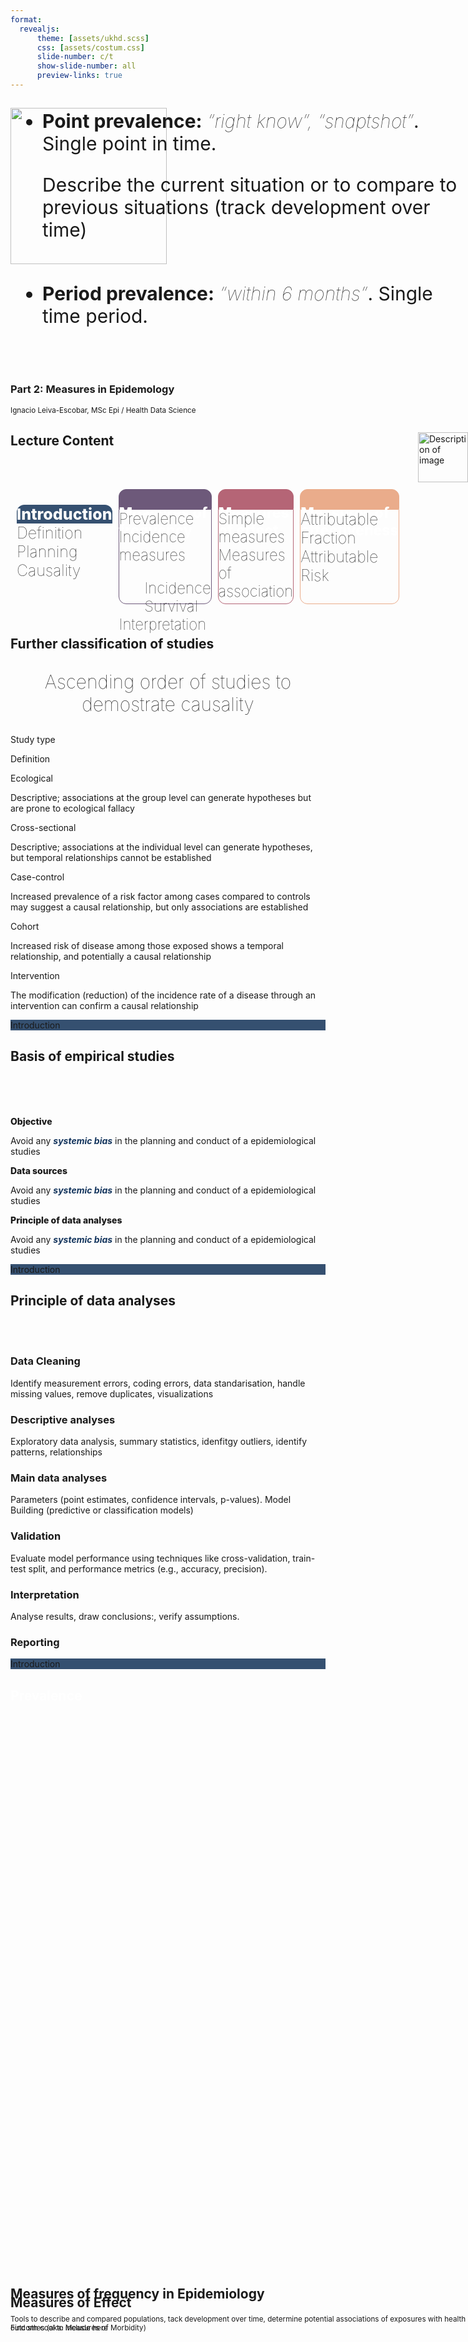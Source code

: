 ```yaml
---
format: 
  revealjs:
      theme: [assets/ukhd.scss]
      css: [assets/costum.css]
      slide-number: c/t
      show-slide-number: all
      preview-links: true  
---
```


## {}
<!--this link to font awesome -->
<!--for making a QR: https://qr.io/dashboard/-->
<link rel="stylesheet" href="https://cdnjs.cloudflare.com/ajax/libs/font-awesome/6.5.0/css/all.min.css">
<!--width: 1920/1080, height: 1050/700-->

![](images/logo.png){.absolute top="0" width="250" height="250"}  

<br><br><br><br><br><br><br><br><br>
<h3>Part 2: Measures in Epidemology</h3>

<small>Ignacio Leiva-Escobar, MSc Epi / Health Data Science</small>

<div style="position: absolute; right: 0px;">
<img src="QR.png" alt="Description of image" width="80" height="80">
</div>
## [Lecture Content]{style="text-align: center;"}

<br><br>

<div style="display: flex; gap: 10px;"> <!-- Container for the boxes with a gap between them -->
					  
<!--				Box 1: intro  -->			

<div>
<div class="info-box" style="
								height: 30px;
								border-radius: 12px 12px 0px 0px;
								font-size: 25px;
								font-weight: 800;
								color:#fff;
								background-color: #355070;">
<p>Introduction</p>
</div>
				
<div class="info-box" style="
								height: 150px;
								border-radius: 0px 0px 12px 12px;
								font-size: 25px;
								font-weight: 100;
								">
<ul style="list-style: none; padding: 0; margin: 0;">
<li>Definition</li>
<li>Planning</li>
<li>Causality</li>
</ul>
</div>
</div>
						
<!--					 Box 2: Measures of frequency in Epi -->
<div>
<div class="info-box" style="
								height: 30px;
								border-radius: 12px 12px 0px 0px;
								background-color: #6D597A;
								border: 1px solid #6D597A;
								color: #fff;
								font-size: 23px;
								font-weight: 800;">
<p>Measures of frequency</p>
</div>
				
<div class="info-box" style="
								height: 150px;
								border-radius: 0px 0px 12px 12px;
								font-size: 24px;
								font-weight: 100;
								border: 1px solid #6D597A;">
<ul style="list-style: none; padding: 0; margin: 0;">
<li>Prevalence</li>
<li>Incidence measures</li>
<ul style="list-style: square;">
<il>Incidence</il>
<il>Survival</il>
</ul>
<li>Interpretation</li>
</ul>
</div>
</div>

<!--	Box 3: Effect measurement -->
<div>
<div class="info-box" style="
								height: 30px;
								border-radius: 12px 12px 0px 0px;
								background-color: #B56576;
								border: 1px solid #B56576;
								color: #fff;
								font-size: 23px;
								font-weight: 800;">
<p>Measures of effect</p>
</div>
				
<div class="info-box" style="
								height: 150px;
								border-radius: 0px 0px 12px 12px;
								font-size: 24px;
								border: 1px solid #B56576;
								font-weight: 100;">
<ul style="list-style: none; padding: 0; margin: 0;">
<li>Simple measures</li>
<li>Measures of association</li>
</ul>
</div>
</div>
						 
<!--				Box 4: Measures Effectiveness -->
<div>
<div class="info-box" style="
								height: 30px;
								border-radius: 12px 12px 0px 0px;
								border: 1px solid #EAAC8B;
								background-color: #EAAC8B;
								color: #fff;
								font-size: 23px;
								font-weight: 800;">
<p>Measures of effectiveness</p>
</div>
				
<div class="info-box" style="
								height: 150px;
								border-radius: 0px 0px 12px 12px;
								font-size: 25px;
								border: 1px solid #EAAC8B;
								font-weight: 100;">
<ul style="list-style: none; padding: 0; margin: 0;">
<li>Attributable Fraction</li>
<li>Attributable Risk</li>
</ul>
</div>
</div>

</div> 

## Further classification of studies

<p style="text-align: center; font-size: 30px; font-weight: 100;">Ascending order of studies to demostrate causality</p>

<div class="container">
<!-- Header Boxes -->
<div class="header-container">
<div class="box header-box box-left">
Study type
</div>
  
<div class="box header-box header-box-large box-right">
Definition
</div>
</div>
  
<!-- Content Boxes -->
<div class="content-container">
<div class="box content-box box-left">
Ecological
</div>
  
<div class="box content-box box-right">
Descriptive; associations at the group level can generate hypotheses but are prone to ecological fallacy
</div>
</div>
  
<div class="content-container">
<div class="box content-box content-box-2 box-left">
Cross-sectional
</div>
  
<div class="box content-box content-box-2 box-right">
Descriptive; associations at the individual level can generate hypotheses, but temporal relationships cannot be established
</div>
</div>
  
<div class="content-container">
<div class="box content-box content-box-3 box-left">
Case-control
</div>
  
<div class="box content-box content-box-3 box-right">
Increased prevalence of a risk factor among cases compared to controls may suggest a causal relationship, but only associations are established
</div>
</div>
  
<div class="content-container">
<div class="box content-box content-box-4 box-left">
Cohort
</div>
  
<div class="box content-box content-box-4 box-right">
Increased risk of disease among those exposed shows a temporal relationship, and potentially a causal relationship
</div>
</div>
  
<div class="content-container">
<div class="box content-box content-box-5 box-left">
Intervention
</div>
  
<div class="box content-box content-box-5 box-right" style="border-radius: 0px 0px 40px 0px;">
The modification (reduction) of the incidence rate of a disease through an intervention can confirm a causal relationship
</div>
</div>
</div>

<div class="secction-menu" style="background-color:#355070;">
Introduction
</div>

## Basis of empirical studies

<br><br><br>

<div class="container2">

<div class="col">
<i class="fa fa-crosshairs" style="font-size:60px; color:#355070; opacity: 0.5;"></i>
<p style="font-weight: 800;">Objective</p>
Avoid any <span style="font-weight: bold; color: #14355d;font-style: italic;">systemic bias</span>  in the planning and conduct of a epidemiological studies
</div>
		
<div class="col">
<i class="fa fa-database" style="font-size:60px; color:#355070; opacity: 0.5;"></i>
<p style="font-weight: 800;">Data sources</p>
Avoid any <span style="font-weight: bold; color: #14355d;font-style: italic;">systemic bias</span>  in the planning and conduct of a epidemiological studies
</div>

<div class="col">
<i class="fa fa-magnifying-glass-chart" style="font-size:60px; color:#355070; opacity: 0.5;"></i>
<p style="font-weight: 800;">Principle of data analyses</p>
Avoid any <span style="font-weight: bold; color: #14355d;font-style: italic;">systemic bias</span>  in the planning and conduct of a epidemiological studies
</div>

</div>


<div class="secction-menu" style="background-color:#355070;">
Introduction
</div>

## Principle of data analyses

<br>
<br>
<div class="grid-container">
<div class="grid-item">
<i class="fa-solid fa-broom"></i>
<div>
<h3>Data Cleaning</h3>
<p>Identify measurement errors, coding errors, data standarisation, handle missing values, remove duplicates, visualizations</p>
</div>
</div>
	
<div class="grid-item">
<i class="fa-solid fa-chart-line"></i>
<div>
<h3>Descriptive analyses</h3>
<p>Exploratory data analysis, summary statistics, idenfitgy outliers, identify patterns, relationships</p>
</div>
</div>
	
<div class="grid-item">
<i class="fa-solid fa-square-poll-vertical"></i>
<div>
<h3>Main data analyses</h3>
<p>Parameters (point estimates, confidence intervals, p-values). Model Building (predictive or classification models)</p>
</div>
</div>
	
<div class="grid-item">
<i class="fa-solid fa-check-to-slot"></i>
<div>
<h3>Validation</h3>
<p>Evaluate model performance using techniques like cross-validation, train-test split, and performance metrics (e.g., accuracy, precision).</p>
</div>
</div>
	
<div class="grid-item">
<i class="fa-solid fa-chalkboard-user"></i>
<div>
<h3>Interpretation</h3>
<p>Analyse results, draw conclusions:, verify assumptions.</p>
</div>
</div>
	
<div class="grid-item">
<i class="fas fa-book"></i>
<div>
<h3>Reporting</h3>
<p></p>
</div>
</div>
</div>

<div class="secction-menu" style="background-color:#355070;">
Introduction
</div> 

## {background-color="#6D597A"}

<div style="position: absolute; bottom: 200px;">

<h2>
<p style ="text-align: left;">Measures of frequency in Epidemiology</p>
</h2>


<small> Tools to describe and compared populations, tack development over time, determine potential associations of exposures with health outcomes (aka: Measures of Morbidity)
</small> 

</div>

## [Prevalence]{style="color: white"} 

<h1 style="display: flex; justify-content: center; align-items: center;  height: 60vh; color: #6D597A">Prevalence</h1>


<div class="secction-menu" style="background-color:#6D597A;">
Measures of frequency
</div> 

## [Prevalence cont.]{style="color: white"} 

<br><br><br><br>

<div class="grid-container" style="grid-template-columns: 1fr 1fr; gap: 80px;">
<div class="grid-item">
<i class="fa-solid fa-people-group" style="color: #6D597A"></i>
<div>
<h3 style="font-size: 35px; font-weight: 900; color: #6D597A;">Prevalence indicates</h3>
<p>what proportion of the population is affected by the disease at specific time</p>
</div>
</div>
		
<div class="grid-item">
<i class="fa-solid fa-pen-to-square" style="color: #6D597A"></i>
<div style="font-size: 15px;">
<h3 style="font-size: 35px; font-weight: 900; color: #6D597A;">Prevalence is calculated as:</h3>

<!--\begin{aligned} P= \frac{\text{Number of Current Cases}}{\text{Total Population at a Specific Time}}\end{aligned} -->
<div style="font-size: 50px; font-weight: 100; margin-top: 10px; border-radius: 20px;">
$$P=\frac{\text{Number of Current Cases}}{\text{Total Population at a Specific Time}}$$
</div>

</div>			
</div>
</div>

<div class="secction-menu" style="background-color:#6D597A;">
Measures of frequency
</div> 

## [Prevalence type]{style="color: #6D597A;font-weight: 900;"}

<div style="position: absolute; top: 200px;">
<ul style="font-size: 30px;">
<li> 
<strong>Point prevalence:</strong>  <em style="font-weight: 100;">“right know”, "snaptshot"</em>. Single point in time.
<p>Describe the current situation or to compare to previous situations (track development over time)</p>
</li>
<br>
<li>
<strong>Period prevalence:</strong>  <em style="font-weight: 100;">“within 6 months”</em>. Single time period.
</li>
</ul>

</div>
		
::: {.notes}
		Period prevalence:
		- Persons get sick during the period of ob.
		- Persons were already ill before (die in the period)
:::

<div class="secction-menu" style="background-color:#6D597A;">
Measures of frequency
</div> 

## [Quiz]{style="color: #6D597A; font-weight: 900;"} 


<div class="container">
<!-- Content Boxes -->
<div class="content-container">
<div class="box-white">
Point prevalence
</div>
		  
<div class="box-white">
Do you currently have back pain?
</div>
</div>
		  
<div class="content-container">
<div class="box-white">
Period prevalence
</div>
		  
<div class="box-white">
Did you suffer from back pain last year? 
</div>
</div>
</div>

<div class="secction-menu" style="background-color:#6D597A;">
Measures of frequency
</div> 

## Properties and limitations

- Important measure of the 'Burden of Disease'
- planning in the health system (in combination with demographic data projections possible)
- In pharmacoepidemiology, e.g. as a measure of drug use
- No recording of the time of onset of illness
- Duration of illness does not go with (no information on duration)
- No risk measure assessable, prevalence for atiological research (disease development, risk factors) unsuitable
- Paradoxical situation: Since the prevalence reflects both the incidence rate and the probability of survival with a disease, prevalence studies provide information on factors influencing the probability of survival with a disease as well as on causes of the disease
- Downsides of prevalence: mixes up information on (1) Frequency of new events and (2) disease duration
- Does not capture dynamic populations (cure, death, migration...)

<div class="secction-menu" style="background-color:#6D597A;">
Measures of frequency
</div> 

## [Incidence]{style="color: white"} 

<h1 style="display: flex; justify-content: center; align-items: center;  height: 60vh;color: #6D597A">Incidence</h1>

<div class="secction-menu" style="background-color:#6D597A;">
Measures of frequency
</div> 

## [Incidence cont.]{style="color: white"} 

<div class="grid-container2">
<div style="background: #6D597A; color: #FFFFFF; border: 1px solid #6D597A; padding: 20px; border-radius: 20px; box-shadow: 3px 0px 3px 0px rgba(0, 0, 0, 0.1);">
<div class="grid-item">
<!--	<h2>Cumulative Incidence</h2>-->
<h2 style="font-size: 35px; color: #ffff; font-weight: 800">Cumulative Incidence</h2>
<div style="font-size: 50px; font-weight: 100; margin-top: 10px; color: #ffff; background: transparent; padding: 25px; border-radius: 20px;">
$\begin{aligned}
CI = \frac{\text{Number of New Cases}}{\text{Total Population at Risk}}
\end{aligned}$
</div>
 
<div>
<ul style="font-size: 21px;">
<li>Proportion or risk</li>
<li>No units</li>
<li>Assumes all individuals are followed for the same period</li>
<li>Probability of developing disease over a period</li>
</ul>
</div>

</div>
</div>


<div class="fragment" style="background: #6D597A; color: #FFFFFF; border: 1px solid #6D597A; padding: 20px; border-radius: 20px; box-shadow: 3px 0px 3px 0px rgba(0, 0, 0, 0.1);">
<div class="grid-item">
<h2 style="font-size: 35px; color: #ffff; font-weight: 800">
Incidence Rate</h2>


<div style="font-size: 50px; margin-top: 10px; color: #ffff; background: transparent; padding: 25px; border-radius: 20px;">
$\begin{aligned}
IR = \frac{\text{Number of New Cases}}{\text{Total Person-Time at Risk}}
\end{aligned}$
</div>



<div>
<ul style="font-size: 21px;">
<li>Rate</li>
<li>Units of time (e.g., per person-year)</li>
<li>Time that are a persons contributes (risk period)</li>
<li>Accounts for varying follow-up times</li>
<li>Speed at which new cases occur</li>
</ul>
</div>
</div>
</div>
</div>

<div class="secction-menu" style="background-color:#6D597A;">
Measures of frequency
</div> 



## [Incidence cont. example]{style="color: white"} 

<div class="grid-container2">

<div style="background: #fff; border: 1px solid #fff; padding: 20px; border-radius: 20px; text-align: center;">
<div class="grid-item">
<!--	<h2>Cumulative Incidence</h2>-->
<h2 style="font-size: 35px; color: #6D597A; font-weight: 800">Cumulative Incidence</h2>
 
<p style="color: #6D597A;">Five-year cumulative incidence of recurrent colorectal cancer 21%. 21 out of every 100 developed a recurrence within five years</p>

</div>
</div>


<div class="fragment" style="background: #FFFFFF; border: 1px solid #FFFFFF; padding: 20px;text-align: center;">
<div class="grid-item">
<h2 style="font-size: 35px; color: #6D597A; font-weight: 800">
Incidence Rate</h2>


<div>
<p style="color: #6D597A;">The value of the IR depends on the time unit being used </p> <!-- and this is why the numeric value should not be interpreted in isolation without knowing the time scale -->
<p style="color: #6D597A;">e.g. 100 events per 1 person year</p> 
<!--	<p>Women on postmenopausal hormones had an incidence rate of 30 events during 54,308.7 person years of follow-up</p> -->
<ul style="font-size: 20px;">
<li>IR = 100 / Personen-Jahr</li>
<li> IR = 10 000 / 100 Personen-Jahre</li>
<li>IR = 8,33 / Personen-Monat</li>
</ul>
</div>
</div>
</div>
</div>

<div class="secction-menu" style="background-color:#6D597A;">
Measures of frequency
</div> 


## [Quiz]{style="color: #6D597A;"}^[Source: Gordis L. Epidemiology. 6th ed. Philadelphia, PA: Elsevier Saunders; 2019.]


<div class="grid-container2">
<div class="grid-item">
<figure>
<figcaption style="font-size: 24px; font-weight: 800;">A</figcaption>
<img src="images/img_incidence_01.jpg" alt="Description of image" width="340" height="230">
</figure>
</div>

<div class="grid-item">
<figure>
<figcaption style="font-size: 24px; font-weight: 800;">B</figcaption>
<img src="images/img_incidence_02.jpg" alt="Description of image" width="340" height="230">
</figure>
</div>
</div>

<div style= "margin-left: 130px;">
<ul style="font-size: 25px;">
<li class="fragment">The cumulative incidences for figures A and B are equal</li>
<li class="fragment">The incidence rates for figures A and B are equal</li>
<li class="fragment">The cumulative incidence and incidence rate for Figure A differ</li>
<li class="fragment">The cumulative incidence and incidence rate for Figure B differ</li>
</ul>
</div>

<div class="secction-menu" style="background-color:#6D597A;">
Measures of frequency
</div> 

<!--
<aside class="footnotes; fragment" style="font-size: 15px; text-align: right; color: #999; position: relative; bottom: 0px;">
Source: Gordis L. Epidemiology. 6th ed. Philadelphia, PA: Elsevier Saunders; 2019.
</aside>
-->

## Risk period, closed and open population
<br>
Incidence in dependence on the population:
		
<ul>
<li>Fixed/closed population: common beginning/end (exit only by death) of the observation (incidence measure: cumulative incidence)</li>
<li>Dynamic (open) population: entry (e.g. birth, immigration, ageing) and exit (e.g. death, emigration, ageing) possible at any time (incidence measure: incidence rate)</li>
</ul>
<p>Steady-state: the number of people entering and exiting the population is balanced (also with regard to age, gender and other risk factors</p>

<div class="secction-menu" style="background-color:#6D597A;">
Measures of frequency
</div>  

## {}

Another measure that is very similar to the incidence rate and that is specifically used in survival analysis is the hazard rate.
For all practical purposes, hazards can be thought of as incidence rates and thus the HR can be roughly interpreted as the incidence rate ratio (https://www.ncbi.nlm.nih.gov/pmc/articles/PMC3653612/).
This means that the hazard rate can be thought of as the incidence rate of death or this other event (doi: 10.1093/ndt/gfw465)

<div class="secction-menu" style="background-color:#6D597A;">
Measures of frequency
</div> 

## Relationship between incidence and prevalence

<div style="display: flex; justify-content: center; align-items: center;">
<figure>
<!-- <figcaption style="font-size: 24px; font-weight: 800;">B</figcaption> -->
<img src="images/img_incid_prev_01.jpg" alt="Description of image" width="450" height="280">
</figure>
</div>

<div class="fragment">
$$Prevalence = \text{Incidence}\times\text{Duration of Disease}$$
</div>

<div class="secction-menu" style="background-color:#6D597A;">
Measures of frequency
</div> 

## Age standardisation

Age standardisation (arculatic matching of the age distribution of two groups):

- Possible direct comparison of measures in 2 or more groups (age-specific measures are better comparable)
- Calculation of a weighted average per group as a simple method of avoiding distortions by confounding (if age is associated with both exposure and outcome)
- Standard can be decisive for conclusion: must be explained

<div class="secction-menu" style="background-color:#6D597A;">
Measures of frequency
</div> 

## Example: Age standardisation
<br>
<div style="display: flex; justify-content: center; align-items: center;">
<figure>
<!-- <figcaption style="font-size: 24px; font-weight: 800;">B</figcaption> -->
<img src="images/table_adjust_01.jpg" alt="Description of image" width="700" height="400">
</figure>
</div>

<div class="secction-menu" style="background-color:#6D597A;">
Measures of frequency
</div>  

## {background-color="#B56576"}

<div style="position: absolute; bottom: 200px;">

<h2>
<p>Measures of Effect</p>
</h2>

<small> Find sth cool to include here
</small> 
</div>

## [Group Comparisons]{style="color: #90515f;"}

<br>

<p style="font-size: 30px; text-align: center;">Previous measurements do not make any statements about</p>

<br>

			
<div class="grid-container" style="grid-template-columns: 1fr 1fr; gap: 150px;">

<div class="grid-item" style="background: #FFFFFF; color: #FFFFFF; border: 1.5px solid #B56576; padding: 20px; border-radius: 20px; box-shadow: rgba(0, 0, 0, 0.4) 0px 30px 90px;">
<i class="fa-solid fa-people-group" style="color: #B56576; opacity: 1;"></i>

<h3  style="color: #B56576;">The disease risk of a</h3>
<h3  style="color: #B56576;">particular group or</h3>

</div>

	
<div class="grid-item" style="background: #FFFFFF; color: #FFFFFF; border: 1.5px solid #B56576; padding: 20px; border-radius: 20px; box-shadow: rgba(0, 0, 0, 0.4) 0px 30px 90px;">
<i class="fa-solid fa-people-group" style="color: #B56576; opacity: 1"> &nbsp;&nbsp;</i><i class="fa-solid fa-people-group" style="color: #B56576"></i>

<h3 style="color: #B56576;">The risk of disease in </h3>
<h3 style="color: #B56576;">relation to another group</h3>

</div>


</div>

<br>

<p class="fragment" style="font-size: 30px;">To achieve this, we need:</p>

<div class="grid-container" style="grid-template-columns: 1fr 1fr 1fr">
<div class="grid-item">
<div>
<p class="fragment">Measures of association or effect measures for comparing groups</p>
</div>
</div>

<div class="grid-item">
<div>
<p class="fragment">Statistical measures due to the uncertainty in point estimates</p>
<ul style="font-size: 20px;" class="fragment">
<li>p-value</li>
<li>Confidence interval</li>
</ul>
</div>
</div>
<div class="grid-item">
<!--	<i class="fa-solid fa-people-group" style="color: #B56576"></i> -->	
<div>
<p class="fragment">Causality criteria (see above)</p>
</div>
</div>
</div>

<div class="secction-menu" style="background-color:#B56576;">
Measures of effect
</div> 

##

<br>

<p style="font-weight: 100; text-align: center; font-size: 30px; font-family: Helvetica, Courier, monospace;">
Most epidemiological studies one aims to compare the occurrence of the a health outcome between two group: </p>

<br>

<div class="grid-container class= fragment"  style="grid-template-columns: 1fr 1fr">

<div class="grid-item">
<i class="fa-solid fa-people-group" style="color: #B56576"></i>
<div>
<h3 style="color: #90515f; font-size: 35px;">Exposed</h3>
</div>
</div>
	
<div class="grid-item">
<i class="fa-solid fa-people-group" ></i>
<div>
<h3 style="color: #90515f; font-size: 35px;">Unexposed</h3>
</div>
</div>
</div>

<br>

<p class= "fragment" style="font-weight: 100; text-align: center; font-size: 30px; font-family: Helvetica, Courier, monospace;">The outcome is measured to determine the risk (eg. cumulative incidence) or incidence rate.</p>

<br>

<div class="grid-container class= fragment"  style="grid-template-columns: 1fr 1fr">
<div>
<h3 style="color: #B56576">Absolute differences</h3>

</div>

<div>
<h3 style="color: #B56576">Relative differences </h3>
</div>
</div>  
<!--absolute and relative measures are essential for understanding health outcomes and the effects of exposures. Each measure has distinct characteristics that influence how data is interpreted.-->

<div class="secction-menu" style="background-color:#B56576;">
Measures of effect
</div> 

## 
<!--[Absolute differences in measures]{style="color: #90515f;"}-->

<div class="grid-container  class= fragment"  style="grid-template-columns: 1fr 1fr; gap: 100px;">

<div class="grid-item grid-item-RA" style="background: #EDD7DB; color: #842A3D; border: 1px solid #EDD7DB; padding: 20px; border-radius: 20px; box-shadow: rgba(67, 71, 85, 0.27) 0px 0px 0.25em, rgba(90, 125, 188, 0.05) 0px 0.25em 1em;">
<div>
<p style="color: #842A3D; font-size: 30px; font-weight:900;margin-bottom: 0;">Absolute differences</p>
<p style="color: #A85C6C; font-size: 25px; font-weight:100;margin-top: 0;">in measures</p>
<div class="grid-item grid-item-RA" style="background: #B56576; color: #FFFFFF; border: 1px solid #B56576; padding: 20px; border-radius: 20px; height:160px;">
<p style="color: #FFFFFF; font-size: 20px;">Absolute measures describe the actual difference in the probability or incidence of an event or outcome (e.g., an adverse drug reaction or disease) between two groups, typically comparing an exposed group and an unexposed group.</p>
</div>

<br>

<div class="grid-item grid-item-RA" style="background: #B56576; color: #FFFFFF; border: 1px solid #B56576; padding: 20px; border-radius: 20px; height:300px;">
<ul style="font-size: 20px;">
<li class="fragment">Prevalence difference (PD)</li>
<li class="fragment">Risk difference (RD) <!--Indicates the absolute difference between two risks-->
$$RD= \text{Risk}_{\text{Exposed}} - \text{Risk}_{\text{Unexposed}}$$
<p style="font-size: 15px; text-align: center; color: #fff">No Unit</p>
</li>
<li class="fragment" >Incidence rate difference (IRD)
$$IRD= \text{IR}_{\text{Exposed}} - \text{IR}_{\text{Unexposed}}$$
<p style="font-size: 15px; text-align: center; color: #fff">Unit: per person-years (such as incidence rate)</p>
</li>
</ul>
</div> 
</div>
</div>

<!--relative diferrence-->

<div class="grid-item grid-item-RA" style="background: #EDD7DB; color: #FFFFFF; border: 1px solid #EDD7DB; padding: 20px; border-radius: 20px; box-shadow: rgba(67, 71, 85, 0.27) 0px 0px 0.25em, rgba(90, 125, 188, 0.05) 0px 0.25em 1em;">
<div>
<p style="color: #842A3D; font-size: 30px; font-weight:900;margin-bottom: 0;">Relative differences</p>
<p style="color: #A85C6C; font-size: 25px; font-weight:100;margin-top: 0;">in measures</p>
<div class="grid-item grid-item-RA" style="background: #B56576; color: #FFFFFF; border: 1px solid #B56576; padding: 20px; border-radius: 20px; height:160px;">
<p style="color: #FFFFFF; font-size: 20px;">Relative measures express the ratio of risks between two groups, indicating how much more (or less) likely an event is to occur in one group compared to another.</p>

</div>

<br>

<div class="grid-item grid-item-RA" style="background: #B56576; color: #FFFFFF; border: 1px solid #B56576; padding: 20px; border-radius: 20px; height:300px; ">
<ul style="font-size: 20px;">
<li class="fragment">Prevalence ratio (PR) <!--Indicates the absolute difference between two risks-->
$$PR= \frac{\text{P}_{\text{Exposed}}}{ \text{P}_{\text{Unexposed}}}$$
</li>
<li class="fragment" >Incidence rate ratio  (IRR)
$$IRR= \frac{\text{IR}_{\text{Exposed}}}{\text{IR}_{\text{Unexposed}}}$$
</li>
</ul>
</div> 
</div>
</div>

</div>


## Quiz
<br>
<p style="text-align: center;">Which statements apply to the following situations?</p>

| Group              | Situation A   | Situation B   |
|--------------------|---------------|---------------|
| Risk among exposed   | 4/100,000     | 400/100,000   |
| Risk among unexposed | 2/100,000     | 398/100,000   |

<br>
<ul style="font-size: 25px; margin-left: 130px;">
<li>In both situatuons, the risk among the exposed group is 2-fold higher</li>
<li>Both absolute differences differ</li>
<li>The relative risk ratio differs for the same absolute risk difference</li>
<li> All the above answers</li>
</ul>

<div class="secction-menu" style="background-color:#B56576;">
Measures of effect
</div> 

## Quiz
<br>
<p style="text-align: center;"> Calculate the risk difference and relative risk for the fictitious incidences of CHD and bronquial carcinoma per 105 people</p>

|    | Non-smoker | Smoker |
|----|------------:|--------:|
| **CHD** | 422 |  599 |
| **Carcinoma** | 7 | 166|

<div class="secction-menu" style="background-color:#B56576;">
Measures of effect
</div> 

##

<div class="grid-container" style="grid-template-columns: 1fr 1fr 1fr; gap: 0px;">

<!--<div style="border-radius: 12px 12px 0px 0px; font-size: 25px; color: #fff; position: absolute; background-color: #B56576; height: 50px; width:280px; transform: rotate(-90deg); transform-origin: left top; 	display: flex; align-items: center;text-align: center; justify-content: center; 
top: 50px; left: -10px;">
<p style="font-weight: 900;">Pros</p>
</div>-->
<div>
<div style="border-radius: 12px 0px 0px 0px; font-size: 25px; color: #fff;background-color: #B56576; border: 1px solid #B56576; height: 50px; width:50px;">
</div>

<div style="border-radius: 0px 0px 0px 0px; font-size: 25px; color: #fff;background-color: #B56576; border: 1px solid #B56576; height: 280px; width:50px; display: flex; justify-content: center; align-items: center;">

<p style="font-size: 25px;font-weight: 800; transform: rotate(-90deg); text-align: left;">Pros</p>

</div>

<div style="border-radius: 0px 0px 0px 12px; font-size: 25px; color: #fff;background-color: #B56576; border: 1px solid #B56576; height: 276px; width:50px; display: flex; justify-content: center; align-items: center;">
<p style="font-size: 25px;font-weight: 800; transform: rotate(-90deg); text-align: left;">Cons</p>

</div>
</div>


<!-- Absolute-->
<div>
<div style="border-radius: 0px 0px 0px 0px;
								font-size: 25px;
								font-weight: 800;
								color:#fff;
								display: flex;
                                align-items: center;
								text-align: center;
								justify-content: center;
								height: 50px;
								background-color: #B56576;
								border: 1px solid #B56576;">
<p style="font-weight: 900;">Absolute</p>
</div>
<div style="border-radius: 0px 0px 0px 0px;
								font-size: 25px;
								font-weight: 100;
								text-align: left;
								height:280px;
								width: 500px;
								color:#545050;
								background-color: #EDD7DB;">
<!-- Pros absolute -->								
<!--<p style="margin-top: 0; padding: 10px; font-weight: 400;">Pros</p>-->
<ul style="font-size: 20px; padding: 10px;">
<li>Offers clear information about the actual risk difference, which is often more relevant for patients and policymakers.</li>
<li>More directly applicable to individual decision-making, as they reflect real-world implications of health interventions.</li>
<li>Helps in assessing the burden of disease and planning interventions by showing how many cases could potentially be prevented.</li>
</ul>
</div>

<div style="border-radius: 0px 0px 0px 0px;
								font-size: 25px;
								font-weight: 100;
								text-align: left;
								height:280px;
								width: 500px;
								color:#545050;
								background-color: #F6E2E5;">
<!-- Cons absolute -->	
<!--<p style="margin-top: 0; padding: 10px; font-weight: 400;">Cons</p>-->
<ul style="font-size: 20px; padding: 10px;">
<li>May not provide a complete picture if used alone, as they do not account for the relative context of risks across populations.</li>
<li>The interpretation can vary significantly based on population characteristics, which may lead to different conclusions in subgroup analyses.</li>
</ul>
</div>
</div>

<!-- Relative-->

<div>
<div style="border-radius: 0px 12px 0px 0px;
								font-size: 25px;
								font-weight: 800;
								color:#fff;
								display: flex;
                                align-items: center;
								text-align: center;
								justify-content: center;
								height: 50px;
								background-color: #B56576;
								border: 1px solid #B56576;">
<p style="font-weight: 900;">Relative</p>
</div>
<div style="border-radius: 0px 0px 0px 0px;
								font-size: 25px;
								font-weight: 100;
								text-align: left;
								height:280px;
								width: 500px;
								color:#545050;
								background-color: #EDD7DB;">
<!-- Pros relative -->								
<ul style="font-size: 20px; padding: 10px;">
<li>Facilitates comparisons across different studies and populations by standardizing risk assessments.</li>
<li>Effective in demonstrating the strength of associations between exposures and outcomes, particularly in clinical trials.</li>
</ul>
</div>

<div style="border-radius: 0px 0px 12px 0px;
								font-size: 25px;
								font-weight: 100;
								text-align: left;
								height:280px;
								width: 500px;
								color:#545050;
								background-color: #F6E2E5;">
<!-- Cons relative -->	
<ul style="font-size: 20px; padding: 10px;">
<li>Can exaggerate perceived benefits or risks, especially when absolute risks are low; for instance, a treatment might reduce mortality by 50%, but if the baseline risk is very low, the actual benefit may be minimal.</li>
<li>May lead to neglecting important absolute differences that could inform better health decisions.</li>
</ul>
</div>
</div>

</div>



<div class="secction-menu" style="background-color:#B56576;">
Measures of effect
</div> 

:::{.notes}
Conclusion
In epidemiology, both absolute and relative measures play crucial roles in understanding health outcomes. While absolute measures provide clarity on actual risks and their public health implications, relative measures offer valuable insights into comparative risks. The choice between these measures should depend on the context of the study and the information needs of stakeholders involved in health decision-making.

ref: https://www.ncbi.nlm.nih.gov/pmc/articles/PMC3432634/
https://academic.oup.com/ndt/article/32/suppl_2/ii13/3056571?login=false
https://www.ncbi.nlm.nih.gov/pmc/articles/PMC7802340/
:::


## {background="#F1EFEF"}

<div class="grid-container" style="grid-template-columns: 1fr 1fr; gap: 30px;">

<div style="border-radius: 6px 6px 6px 6px;
								font-size: 25px;
								font-weight: 100;
								text-align: left;
								height:600px;
								width: 500px;
								color:#545050;
								background-color: #ffff;">

<p style="color: #842A3D; font-size: 30px; font-weight:900;margin-bottom: 0;">Absolute differences</p>
</div>

<div style="border-radius: 6px 6px 6px 6px;
								font-size: 25px;
								font-weight: 100;
								text-align: left;
								height:600px;
								width: 500px;
								color:#545050;
								background-color: #ffff;">


</div>
</div>
